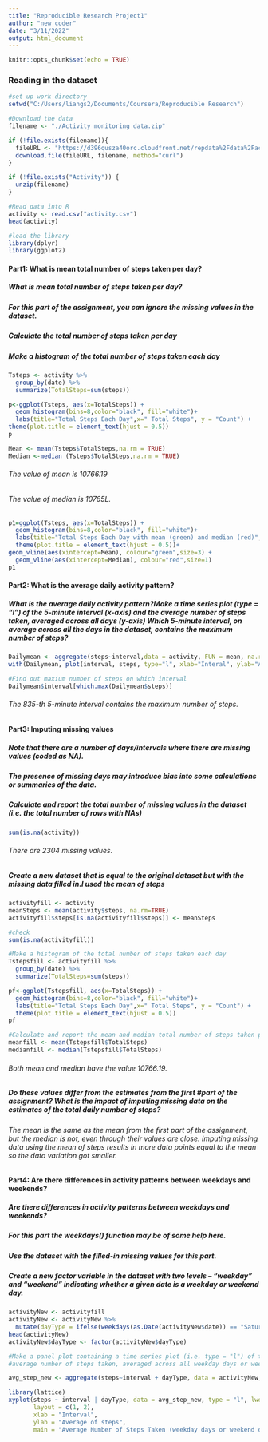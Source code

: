 ---
title: "Reproducible Research Project1"
author: "new coder"
date: "3/11/2022"
output: html_document
---

```{r setup, include=FALSE,message=FALSE}
knitr::opts_chunk$set(echo = TRUE)
```
### Reading in the dataset
```{r load data}
#set up work directory
setwd("C:/Users/liangs2/Documents/Coursera/Reproducible Research")

#Download the data
filename <- "./Activity monitoring data.zip"

if (!file.exists(filename)){
  fileURL <- "https://d396qusza40orc.cloudfront.net/repdata%2Fdata%2Factivity.zip"
  download.file(fileURL, filename, method="curl")
}  

if (!file.exists("Activity")) { 
  unzip(filename) 
}

#Read data into R
activity <- read.csv("activity.csv")
head(activity)

#load the library
library(dplyr)
library(ggplot2)
```
#### Part1: What is mean total number of steps taken per day?
##### What is mean total number of steps taken per day?
##### For this part of the assignment, you can ignore the missing values in the dataset.
##### Calculate the total number of steps taken per day
##### Make a histogram of the total number of steps taken each day

```{r}
Tsteps <- activity %>% 
  group_by(date) %>% 
  summarize(TotalSteps=sum(steps))

p<-ggplot(Tsteps, aes(x=TotalSteps)) + 
  geom_histogram(bins=8,color="black", fill="white")+
  labs(title="Total Steps Each Day",x=" Total Steps", y = "Count") +
theme(plot.title = element_text(hjust = 0.5))
p
```

```{r}
Mean <- mean(Tsteps$TotalSteps,na.rm = TRUE)
Median <-median (Tsteps$TotalSteps,na.rm = TRUE)
```
###### The value of mean is 10766.19
###### The value of median is 10765L.
```{r}
p1=ggplot(Tsteps, aes(x=TotalSteps)) + 
  geom_histogram(bins=8,color="black", fill="white")+
  labs(title="Total Steps Each Day with mean (green) and median (red)",x=" Total Steps", y = "Count") +
  theme(plot.title = element_text(hjust = 0.5))+
geom_vline(aes(xintercept=Mean), colour="green",size=3) + 
  geom_vline(aes(xintercept=Median), colour="red",size=1)
p1
```


#### Part2: What is the average daily activity pattern?
##### What is the average daily activity pattern?Make a time series plot (type = "l") of the 5-minute interval (x-axis) and the average number of steps taken, averaged across all days (y-axis) Which 5-minute interval, on average across all the days in the dataset, contains the maximum number of steps?
```{r}
Dailymean <- aggregate(steps~interval,data = activity, FUN = mean, na.rm = TRUE)
with(Dailymean, plot(interval, steps, type="l", xlab="Interal", ylab="Average of Steps",main = "Average Daily Steps Taken"))

#Find out maxium number of steps on which interval
Dailymean$interval[which.max(Dailymean$steps)]
```
###### The 835-th 5-minute interval contains the maximum number of steps.

#### Part3: Imputing missing values
##### Note that there are a number of days/intervals where there are missing values (coded as NA). 
##### The presence of missing days may introduce bias into some calculations or summaries of the data.
##### Calculate and report the total number of missing values in the dataset (i.e. the total number of rows with NAs)
```{r}
sum(is.na(activity))
```
###### There are 2304 missing values.

##### Create a new dataset that is equal to the original dataset but with the missing data filled in.I used the mean of steps
```{r}
activityfill <- activity
meanSteps <- mean(activity$steps, na.rm=TRUE)
activityfill$steps[is.na(activityfill$steps)] <- meanSteps

#check
sum(is.na(activityfill))

#Make a histogram of the total number of steps taken each day 
Tstepsfill <- activityfill %>% 
  group_by(date) %>% 
  summarize(TotalSteps=sum(steps))

pf<-ggplot(Tstepsfill, aes(x=TotalSteps)) + 
  geom_histogram(bins=8,color="black", fill="white")+
  labs(title="Total Steps Each Day",x=" Total Steps", y = "Count") +
  theme(plot.title = element_text(hjust = 0.5))
pf

#Calculate and report the mean and median total number of steps taken per day.
meanfill <- mean(Tstepsfill$TotalSteps)
medianfill <- median(Tstepsfill$TotalSteps)
```
###### Both mean and median have the value 10766.19.

##### Do these values differ from the estimates from the first #part of the assignment? What is the impact of imputing missing data on the estimates of the total daily number of steps?
###### The mean is the same as the mean from the first part of the assignment, but the median is not, even through their values are close. Imputing missing data using the mean of steps results in more data points equal to the mean so the data variation got smaller.

#### Part4: Are there differences in activity patterns between weekdays and weekends?
##### Are there differences in activity patterns between weekdays and weekends?
##### For this part the weekdays() function may be of some help here. 
##### Use the dataset with the filled-in missing values for this part.
##### Create a new factor variable in the dataset with two levels – “weekday” and “weekend” indicating whether a given date is a weekday or weekend day.
```{r}
activityNew <- activityfill
activityNew <- activityNew %>% 
  mutate(dayType = ifelse(weekdays(as.Date(activityNew$date)) == "Saturday" | weekdays(as.Date(activityNew$date)) == "Sunday", "weekend", "weekday"))
head(activityNew)
activityNew$dayType <- factor(activityNew$dayType)

#Make a panel plot containing a time series plot (i.e. type = "l") of the 5-minute interval (x-axis) and the 
#average number of steps taken, averaged across all weekday days or weekend days (y-axis). 

avg_step_new <- aggregate(steps~interval + dayType, data = activityNew, FUN = mean)

library(lattice)
xyplot(steps ~ interval | dayType, data = avg_step_new, type = "l", lwd = 2,
       layout = c(1, 2), 
       xlab = "Interval", 
       ylab = "Average of steps",
       main = "Average Number of Steps Taken (weekday days or weekend days)")
```